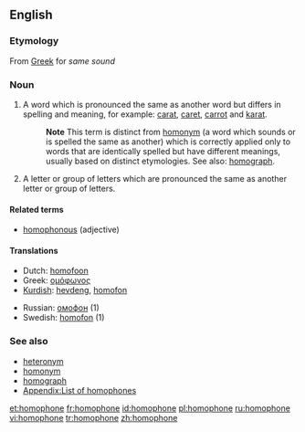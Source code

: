 {{wikipedia}}
==English==

===Etymology===
{{nyms}}
From [[Greek]] for ''same sound''

===Noun===
{{en-noun}}

# A word which is pronounced the same as another word but differs in spelling and meaning, for example: [[carat]], [[caret]], [[carrot]] and [[karat]].
#: '''Note''' This term is distinct from [[homonym]] (a word which sounds or is spelled the same as another) which is correctly applied only to words that are identically spelled but have different meanings, usually based on distinct etymologies. See also: [[homograph]].
# A letter or group of letters which are pronounced the same as another letter or group of letters.

====Related terms====
*[[homophonous]] (adjective)

====Translations====
{{top}}
*Dutch: [[homofoon]] {{m}}
*Greek: [[ομόφωνος]] {{m}}
*[[Kurdish]]: [[hevdeng]], [[homofon]]
{{mid}}
*Russian: [[омофон]] {{m}} (1)
*Swedish: [[homofon]] (1) {{c}}
{{bottom}}

===See also===
*[[heteronym]]
*[[homonym]]
*[[homograph]]
*[[Appendix:List of homophones]]

[[et:homophone]]
[[fr:homophone]]
[[id:homophone]]
[[pl:homophone]]
[[ru:homophone]]
[[vi:homophone]]
[[tr:homophone]]
[[zh:homophone]]